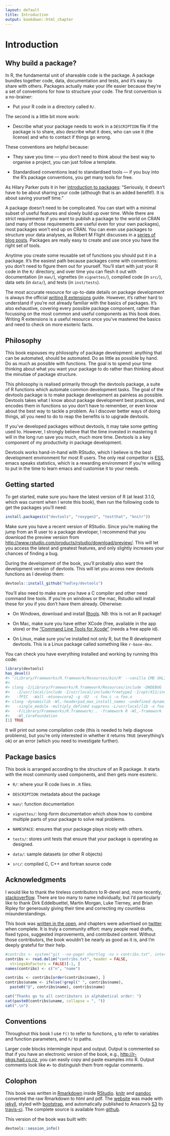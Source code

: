 ```yaml
---
layout: default
title: Introduction
output: bookdown::html_chapter
---
```


# Introduction

## Why build a package?

In R, the fundamental unit of shareable code is the package. A package bundles together code, data, documentation and tests, and it's easy to share with others. Packages actually make your life easier because they're a set of conventions for how to structure your code. The first convention is a no-brainer:

* Put your R code in a directory called `R/`.

The second is a little bit more work:

* Describe what your package needs to work in a `DESCRIPTION` file
  If the package is to share, also describe what it does, who can use it 
  (the license) and who to contact if things go wrong.

These conventions are helpful because:

* They save you time --- you don't need to think about the best way to organise
  a project, you can just follow a template.

* Standardised conventions lead to standardised tools --- if you buy into
  the R's package conventions, you get many tools for free.

As Hilary Parker puts it in her [introduction to packages](http://hilaryparker.com/2014/04/29/writing-an-r-package-from-scratch/): "Seriously, it doesn't have to be about sharing your code (although that is an added benefit!). It is about saving yourself time."

A package doesn't need to be complicated. You can start with a minimal subset of useful features and slowly build up over time. While there are strict requirements if you want to publish a package to the world on CRAN (and many of those requirements are useful even for your own packages), most packages won't end up on CRAN. You can even use packages to structure your data analyses, as Robert M Flight discusses in a [series of blog posts](http://rmflight.github.io/posts/2014/07/analyses_as_packages.html). Packages are really easy to create and use once you have the right set of tools.

Anytime you create some reusable set of functions you should put it in a package. It's the easiest path because packages come with conventions: you don't need to figure them out for yourself. You'll start with just your R code in the `R/` directory, and over time you can flesh it out with documentation (in `man/`), vignettes (in `vignettes/`), compiled code (in `src/`), data sets (in `data/`), and tests (in `inst/tests`).

The most accurate resource for up-to-date details on package development is always the official [writing R extensions][r-ext] guide. However, it's rather hard to understand if you're not already familiar with the basics of packages. It's also exhaustive, covering every possible package component, rather than focussing on the most common and useful components as this book does. Writing R extensions is a useful resource once you've mastered the basics and need to check on more esoteric facts.

## Philosophy

This book espouses my philosophy of package development: anything that can be automated, should be automated. Do as little as possible by hand. Do as much as possible with functions. The goal is to spend your time thinking about what you want your package to do rather than thinking about the minutiae of package structure.

This philosophy is realised primarily through the devtools package, a suite of R functions which automate common development tasks. The goal of the devtools package is to make package development as painless as possible. Devtools takes what I know about package development best practices, and encodes them in functions so you don't have to remember, or even know about the best way to tackle a problem. As I discover better ways of doing things, all you need to do to reap the benefits is to upgrade devtools.

If you've developed packages without devtools, it may take some getting used to. However, I strongly believe that the time invested in mastering it will in the long run save you much, much more time. Devtools is a key component of my productivity in package development.

Devtools works hand-in-hand with RStudio, which I believe is the best development environment for most R users. The only real competitor is [ESS](http://ess.r-project.org/), emacs speaks statistics, which is a rewarding environment if you're willing to put in the time to learn emacs and customise it to your needs.

## Getting started

To get started, make sure you have the latest version of R (at least 3.1.0, which was current when I wrote this book), then run the following code to get the packages you'll need:

```r
install.packages(c("devtools", "roxygen2", "testthat", "knitr"))
```

Make sure you have a recent version of RStudio. Since you're making the jump from an R user to a package developer, I recommend that you download the preview version from <http://www.rstudio.com/products/rstudio/download/preview/>. This will let you access the latest and greatest features, and only slightly increases your chances of finding a bug.

During the development of the book, you'll probably also want the development version of devtools. This will let you access new devtools functions as I develop them:

```r
devtools::install_github("hadley/devtools")
```

You'll also need to make sure you have a C compiler and other need command line tools. If you're on windows or the mac, Rstudio will install these for you if you don't have them already. Otherwise:

* On Windows, download and install [Rtools](http://cran.r-project.org/bin/windows/Rtools/). NB: this is not an R package!

* On Mac, make sure you have either XCode (free, available in the app store)
  or the ["Command Line Tools for Xcode"](http://developer.apple.com/downloads)
  (needs a free apple id).

* On Linux, make sure you've installed not only R, but the R development
  devtools. This is a Linux package called something like `r-base-dev`.

You can check you have everything installed and working by running this code:

```r
library(devtools)
has_devel()
#> '/Library/Frameworks/R.framework/Resources/bin/R' --vanilla CMD SHLIB foo.c 
#> 
#> clang -I/Library/Frameworks/R.framework/Resources/include -DNDEBUG 
#>   -I/usr/local/include -I/usr/local/include/freetype2 -I/opt/X11/include
#>   -fPIC  -Wall -mtune=core2 -g -O2  -c foo.c -o foo.o
#> clang -dynamiclib -Wl,-headerpad_max_install_names -undefined dynamic_lookup
#>   -single_module -multiply_defined suppress -L/usr/local/lib -o foo.so foo.o 
#>   -F/Library/Frameworks/R.framework/.. -framework R -Wl,-framework 
#>   -Wl,CoreFoundation
[1] TRUE
```

It will print out some compilation code (this is needed to help diagnose problems), but you're only interested in whether it returns `TRUE` (everything's ok) or an error (which you need to investigate further).

## Package basics

This book is arranged according to the structure of an R package. It starts with the most commonly used components, and then gets more esoteric.

* `R/`: where your R code lives in `.R` files.

* `DESCRIPTION`: metadata about the package

* `man/`: function documentation

* `vignettes/`: long-form documentation which show how to combine multiple 
  parts of your package to solve real problems.

* `NAMESPACE`: ensures that your package plays nicely with others.

* `tests/`: stores unit tests that ensure that your package is operating as
  designed.

* `data/`: sample datasets (or other R objects)

* `src/`: compiled C, C++ and fortran source code

## Acknowledgments {#intro-ack}

I would like to thank the tireless contributors to R-devel and, more recently, [stackoverflow](http://stackoverflow.com/questions/tagged/r). There are too many to name individually, but I'd particularly like to thank Dirk Eddelbuettel, Martin Morgan, Luke Tierney, and Brian Ripley for generously giving their time and correcting my countless misunderstandings.

This book was [written in the open](https://github.com/hadley/r-pkgs/), and chapters were advertised on [twitter](https://twitter.com/hadleywickham) when complete. It is truly a community effort: many people read drafts, fixed typos, suggested improvements, and contributed content. Without those contributors, the book wouldn't be nearly as good as it is, and I'm deeply grateful for their help. 

```r
#contribs <- system("git --no-pager shortlog -ns > contribs.txt", intern = T)
contribs <- read.delim("contribs.txt", header = FALSE, 
  stringsAsFactors = FALSE)[-1, ]
names(contribs) <- c("n", "name")

contribs <- contribs[order(contribs$name), ]
contribs$uname <- ifelse(!grepl(" ", contribs$name), 
  paste0("@", contribs$name), contribs$name)

cat("Thanks go to all contributers in alphabetical order: ")
cat(paste0(contribs$uname, collapse = ", "))
cat(".\n")
```

## Conventions

Throughout this book I use `f()` to refer to functions, `g` to refer to variables and function parameters, and `h/` to paths. 

Larger code blocks intermingle input and output. Output is commented so that if you have an electronic version of the book, e.g., <http://r-pkgs.had.co.nz>, you can easily copy and paste examples into R. Output comments look like `#>` to distinguish them from regular comments.

## Colophon

This book was written in [Rmarkdown](http://rmarkdown.rstudio.com/) inside [RStudio](http://www.rstudio.com/ide/). [knitr](http://yihui.name/knitr/) and [pandoc](http://johnmacfarlane.net/pandoc/) converted the raw Rmarkdown to html and pdf. The [website](http://adv-r.had.co.nz) was made with [jekyll](http://jekyllrb.com/), styled with [bootstrap](http://getbootstrap.com/), and automatically published to Amazon's [S3](http://aws.amazon.com/s3/) by [travis-ci](https://travis-ci.org/). The complete source is available from [github](https://github.com/hadley/r-pkgs).

This version of the book was built with:

```r
devtools::session_info()
```

[r-ext]:http://cran.r-project.org/doc/manuals/R-exts.html#Creating-R-packages
